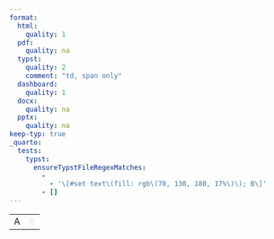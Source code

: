```yaml
---
format:
  html:
    quality: 1
  pdf:
    quality: na
  typst:
    quality: 2
    comment: "td, span only"
  dashboard:
    quality: 1
  docx:
    quality: na
  pptx:
    quality: na
keep-typ: true
_quarto:
  tests:
    typst:
      ensureTypstFileRegexMatches:
        -
          - '\[#set text\(fill: rgb\(70, 130, 180, 17%\)\); B\]'
        - []
---
```


```{=html}
<table>
    <tr><td>A</td><td style="color: rgb(70, 130, 180, 0.34); opacity: 0.5">B</td></tr>
</table>
```

